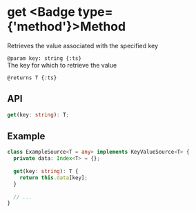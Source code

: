 
# get <Badge type={'method'}>Method</Badge>

Retrieves the value associated with the specified key

`@param key: string {:ts}`  
The key for which to retrieve the value

`@returns T {:ts}`

## API

```ts copy
get(key: string): T;
```

## Example

```ts copy
class ExampleSource<T = any> implements KeyValueSource<T> {
  private data: Index<T> = {};
  
  get(key: string): T {
    return this.data[key];
  }
  
  // ...
}
```
